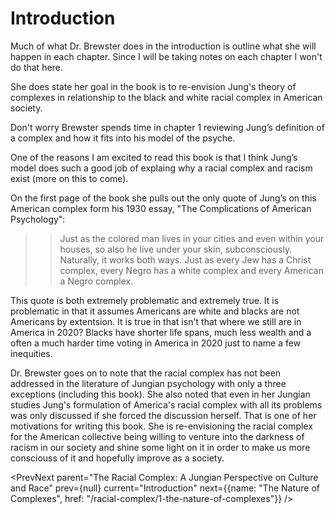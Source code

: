 
<HtmlHeader title="Notes on The Racial Complex: A Jungian Perspective on Culture and Race: Introduction" />
<Breadcrumb parent={{name: "The Racial Complex: A Jungian Perspective on Culture and Race", href: "/racial-complex"}} />

# Introduction

Much of what Dr. Brewster does in the introduction is outline what she
will happen in each chapter. Since I will be taking notes on each chapter
I won't do that here. 

She does state her goal in the book is to re-envision Jung's theory of
complexes in relationship to the black and white racial complex in
American society.

Don't worry Brewster spends time in chapter 1 reviewing Jung&rsquo;s
definition of a complex and how it fits into his model of the psyche. 

One of the reasons I am excited to read this book is that I think
Jung&rsquo;s model does such a good job of explaing why a racial complex
and racism exist (more on this to come).

On the first page of the book she pulls out the only quote of Jung&rsquo;s
on this American complex form his 1930 essay, "The Complications of
American Psychology": 

>>Just as the colored man lives in your cities and even within your
>>houses, so also he live under your skin, subconsciously. Naturally, it
>>works both ways. Just as every Jew has a Christ complex, every Negro has
>>a white complex and every American a Negro complex.

This quote is both extremely problematic and extremely true. It is
problematic in that it assumes Americans are white and blacks are not
Americans by extentsion. It is true in that isn't that where we still are
in America in 2020? Blacks have shorter life spans, much less wealth and
a often a much harder time voting in America in 2020 just to name a few
inequities.

Dr. Brewster goes on to note that the racial complex has not been
addressed in the literature of Jungian psychology with only a three
exceptions (including this book). She also noted that even in her Jungian
studies Jung's formulation of America's racial complex with all its
problems was only discussed if she forced the discussion herself. That is
one of her motivations for writing this book. She is re-envisioning the
racial complex for the American collective being willing to venture into
the darkness of racism in our society and shine some light on it in order
to make us more consciouss of it and hopefully improve as a society. 

<PrevNext parent="The Racial Complex: A Jungian Perspective on Culture and Race" prev={null} current="Introduction" next={{name: "The Nature of Complexes", href: "/racial-complex/1-the-nature-of-complexes"}} />
